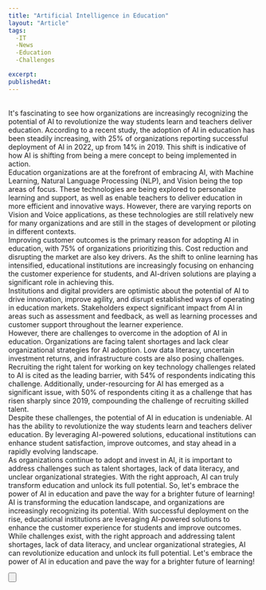 ```yaml
---
title: "Artificial Intelligence in Education"
layout: "Article"
tags: 
  -IT
  -News
  -Education
  -Challenges

excerpt:
publishedAt:
---
```


<br />
It's fascinating to see how organizations are increasingly recognizing the potential of AI to revolutionize the way students learn and teachers deliver education. According to a recent study, the adoption of AI in education has been steadily increasing, with 25% of organizations reporting successful deployment of AI in 2022, up from 14% in 2019. This shift is indicative of how AI is shifting from being a mere concept to being implemented in action.
<br/>
<Image src="/language-learning.png" alt="" width={600} height={500} />
<br />
Education organizations are at the forefront of embracing AI, with Machine Learning, Natural Language Processing (NLP), and Vision being the top areas of focus. These technologies are being explored to personalize learning and support, as well as enable teachers to deliver education in more efficient and innovative ways. However, there are varying reports on Vision and Voice applications, as these technologies are still relatively new for many organizations and are still in the stages of development or piloting in different contexts.
<br />
Improving customer outcomes is the primary reason for adopting AI in education, with 75% of organizations prioritizing this. Cost reduction and disrupting the market are also key drivers. As the shift to online learning has intensified, educational institutions are increasingly focusing on enhancing the customer experience for students, and AI-driven solutions are playing a significant role in achieving this.
<br />
Institutions and digital providers are optimistic about the potential of AI to drive innovation, improve agility, and disrupt established ways of operating in education markets. Stakeholders expect significant impact from AI in areas such as assessment and feedback, as well as learning processes and customer support throughout the learner experience.
<br/>
<Image src="/survey.png" alt="" width={600} height={500} />
<br />
However, there are challenges to overcome in the adoption of AI in education. Organizations are facing talent shortages and lack clear organizational strategies for AI adoption. Low data literacy, uncertain investment returns, and infrastructure costs are also posing challenges. Recruiting the right talent for working on key technology challenges related to AI is cited as the leading barrier, with 54% of respondents indicating this challenge. Additionally, under-resourcing for AI has emerged as a significant issue, with 50% of respondents citing it as a challenge that has risen sharply since 2019, compounding the challenge of recruiting skilled talent.
<br />
Despite these challenges, the potential of AI in education is undeniable. AI has the ability to revolutionize the way students learn and teachers deliver education. By leveraging AI-powered solutions, educational institutions can enhance student satisfaction, improve outcomes, and stay ahead in a rapidly evolving landscape.
<br/>
<Image src="/survey2.png" alt="" width={600} height={500} />
<br />
As organizations continue to adopt and invest in AI, it is important to address challenges such as talent shortages, lack of data literacy, and unclear organizational strategies. With the right approach, AI can truly transform education and unlock its full potential. So, let's embrace the power of AI in education and pave the way for a brighter future of learning!
<br/>
<Image src="/survey3.png" alt="" width={600} height={500} />
<br />
AI is transforming the education landscape, and organizations are increasingly recognizing its potential. With successful deployment on the rise, educational institutions are leveraging AI-powered solutions to enhance the customer experience for students and improve outcomes. While challenges exist, with the right approach and addressing talent shortages, lack of data literacy, and unclear organizational strategies, AI can revolutionize education and unlock its full potential. Let's embrace the power of AI in education and pave the way for a brighter future of learning!
<br />

<Button
  address="https://www.holoniq.com/notes/artificial-intelligence-in-education-2023-survey-insights"
  text="Source"
/>
